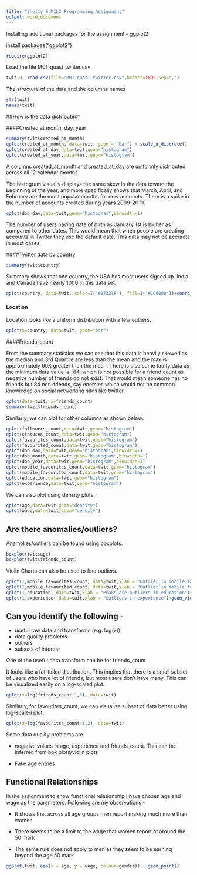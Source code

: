 ---
title: "Shetty_S_M1L3_Programming Assignment"
output: word_document
---

Installing additional packages for the assignment - ggplot2

install.packages("ggplot2")

```{r}
require(ggplot2)
```

Load the file M01_quasi_twitter.csv

```{r}
twit <- read.csv(file="M01_quasi_twitter.csv",header=TRUE,sep=",")
```

The structure of the data and the columns names

```{r}
str(twit)
names(twit)
```

##How is the data distributed?

####Created at month, day, year

```{r echo=FALSE}
summary(twit$created_at_month)
qplot(created_at_month, data=twit, geom = "bar") + scale_x_discrete()
qplot(created_at_day,data=twit,geom="histogram")
qplot(created_at_year,data=twit,geom="histogram")
```

A columns created_at_month and created_at_day are uniformly distributed across all 12 calendar months. 

The histogram visually displays the same skew in the data toward the beginning of the year, and more specifically shows that March, April, and February are the most popular months for new accounts. There is a spike in the number of accounts created during years 2009-2010.

```{r}
qplot(dob_day,data=twit,geom="histogram",binwidth=1)
```

The number of users having date of birth as January 1st is higher as compared to other dates. This would mean that when people are creating accounts in Twitter they use the default date. This data may not be accurate in most cases.

####Twitter data by country

```{r}
summary(twit$country)
```

Summary shows that one country, the USA has most users signed up. India and Canada have nearly 1000 in this data set.

```{r}
qplot(country, data=twit, color=I('#17331F'), fill=I('#CC0000'))+coord_flip()
```

#### Location

Location looks like a uniform distribution with a few outliers. 

```{r}
qplot(x=country, data=twit, geom="bar")
```

####Friends_count

From the summary statistics we can see that this data is heavily skewed as the median and 3rd Quartile are less than the mean and the max is approximately 60X greater than the mean. There is also some faulty data as the minimum data value is -84, which is not possible for a friend count as negative number of friends do not exist. That would mean someone has no friends but 84 non-friends, say enemies which would not be common knowledge on social networking sites like twitter.

```{r}
qplot(data=twit, x=friends_count)
summary(twit$friends_count)

```

Similarly, we can plot for other columns as shown below:

```{r}
qplot(followers_count,data=twit,geom="histogram")
qplot(statuses_count,data=twit,geom="histogram")
qplot(favourites_count,data=twit,geom="histogram")
qplot(favourited_count,data=twit,geom="histogram")
qplot(dob_day,data=twit,geom="histogram",binwidth=1)
qplot(dob_month,data=twit,geom="histogram",binwidth=1)
qplot(dob_year,data=twit,geom="histogram",binwidth=1)
qplot(mobile_favourites_count,data=twit,geom="histogram")
qplot(mobile_favourited_count,data=twit,geom="histogram")
qplot(education,data=twit,geom="histogram")
qplot(experience,data=twit,geom="histogram")
```

We can also plot using density plots.

```{r}
qplot(age,data=twit,geom="density")
qplot(wage,data=twit,geom="density")
```

## Are there anomalies/outliers?

Anamolies/outliers can be found using boxplots.

```{r}
boxplot(twit$age)
boxplot(twit$friends_count)
```

Violin Charts can also be used to find outliers.

```{r}
qplot(1,mobile_favourites_count, data=twit,xlab = "Outlier in mobile_favourites_count")+geom_violin()
qplot(1,mobile_favourited_count, data=twit,xlab = "Outlier in mobile_favourited_count")+geom_violin()
qplot(1,education, data=twit,xlab = "Peaks are outliers in education")+geom_violin()
qplot(1,experience, data=twit,xlab = "Outliers in experience")+geom_violin()
```


## Can you identify the following - 

* useful raw data and transforms (e.g. log(x))
* data quality problems
* outliers
* subsets of interest

One of the useful data transform can be for friends_count

It looks like a fat-tailed distribution. This implies that there is a small subset of users who have lot of friends, but most users don't have many. This can be visualized easily on a log-scaled plot.

```{r}
qplot(x=log(friends_count+1,2), data=twit)
```

Similarly, for favourites_count, we can visualize subset of data better using log-scaled plot.

```{r}
qplot(x=log(favourites_count+1,2), data=twit)
```


Some data quality problems are 

* negative values in age, experience and friends_count. This can be inferred from box plots/violin plots

* Fake age entries

## Functional Relationships

In the assignment to show functional relationship I have chosen age and wage as the parameters. Following are my observations - 

* It shows that across all age groups men report making much more than women 

* There seems to be a limit to the wage that women report at around the 50 mark

* The same rule does not apply to men as they seem to be earning beyond the age 50 mark

```{r}
ggplot(twit, aes(x = age, y = wage, colour=gender)) + geom_point()
```

